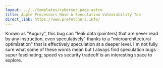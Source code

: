 ```yaml
---
layout: ../../templates/cybersec_page.astro
title: Apple Processors Have A Speculation Vulnerability Too
direct_link: https://www.prefetchers.info/
---
```


Known as "Augury", this bug can "leak data (pointers) that are never read by
any instruction, even speculatively" thanks to a "microarchitectural
optimization" that is effectively speculation at a deeper level. I'm not fully
sure what some of these words mean but I always find speculation bugs super
fascinating; speed vs security tradeoff is an interesting space to explore.
